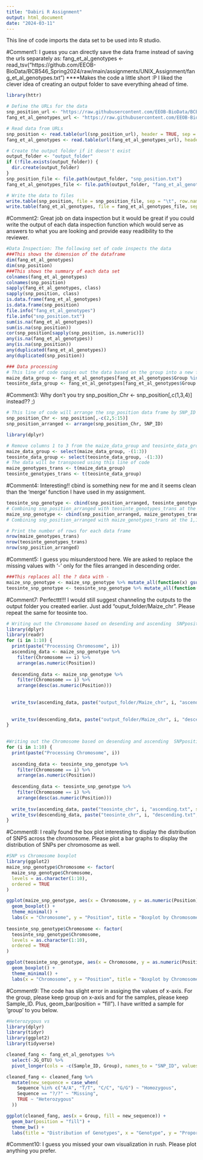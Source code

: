 ---
title: "Dabiri R Assignment"
output: html_document
date: "2024-03-11"
---
This line of code imports the data set to be used into R studio.

#Comment1: I guess you can directly save the data frame instead of saving the urls separately as: 
fang_et_al_genotypes <- read_tsv("https://github.com/EEOB-BioData/BCB546_Spring2024/raw/main/assignments/UNIX_Assignment/fang_et_al_genotypes.txt")
****Makes the code a little short :P
I liked the clever idea of creating an output folder to save everything ahead of time.
```{r}
library(httr)

# Define the URLs for the data
snp_position_url <- "https://raw.githubusercontent.com/EEOB-BioData/BCB546_Spring2024/main/assignments/UNIX_Assignment/snp_position.txt"
fang_et_al_genotypes_url <- "https://raw.githubusercontent.com/EEOB-BioData/BCB546_Spring2024/main/assignments/UNIX_Assignment/fang_et_al_genotypes.txt"

# Read data from URLs
snp_position <- read.table(url(snp_position_url), header = TRUE, sep = "\t")
fang_et_al_genotypes <- read.table(url(fang_et_al_genotypes_url), header = TRUE, sep = "\t")

# Create the output folder if it doesn't exist
output_folder <- "output_folder"
if (!file.exists(output_folder)) {
  dir.create(output_folder)
}
snp_position_file <- file.path(output_folder, "snp_position.txt")
fang_et_al_genotypes_file <- file.path(output_folder, "fang_et_al_genotypes.txt")

# Write the data to files
write.table(snp_position, file = snp_position_file, sep = "\t", row.names = FALSE)
write.table(fang_et_al_genotypes, file = fang_et_al_genotypes_file, sep = "\t", row.names = FALSE)
```

#Comment2: Great job on data inspection but it would be great if you could write the output of each data inspection function which would serve as answers to what you are looking and provide easy readibility to the reviewer.
```{r}
#Data Inspection: The following set of code inspects the data 
###This shows the dimension of the dataframe 
dim(fang_et_al_genotypes) 
dim(snp_position)
###This shows the summary of each data set 
colnames(fang_et_al_genotypes)
colnames(snp_position)
sapply(fang_et_al_genotypes, class)
sapply(snp_position, class)
is.data.frame(fang_et_al_genotypes)
is.data.frame(snp_position)
file.info("fang_et_al_genotypes")
file.info("snp_position.txt")
sum(is.na(fang_et_al_genotypes))
sum(is.na(snp_position))
cor(snp_position[sapply(snp_position, is.numeric)])
any(is.na(fang_et_al_genotypes))
any(is.na(snp_position))
any(duplicated(fang_et_al_genotypes))
any(duplicated(snp_position))
```

```{r}
### Data processing 
# This line of code copies out the data based on the group into a new file Maize_data and teosinte_data
maize_data_group <- fang_et_al_genotypes[fang_et_al_genotypes$Group %in% c("ZMMIL", "ZMMLR", "ZMMMR"), ]
teosinte_data_group <- fang_et_al_genotypes[fang_et_al_genotypes$Group %in% c("ZMPBA", "ZMPIL", "ZMPJA"), ]

```
#Comment3: Why don't you try snp_position_Chr <- snp_position[,c(1,3,4)] instead?? ;)
```{r}
# This line of code will arrange the snp_position data frame by SNP_ID
snp_position_Chr <- snp_position[,-c(2,5:15)] 
snp_position_arranged <- arrange(snp_position_Chr, SNP_ID)
```

```{r}
library(dplyr)

# Remove columns 1 to 3 from the maize_data_group and teosinte_data_group data frame
maize_data_group <- select(maize_data_group, -(1:3))
teosinte_data_group <- select(teosinte_data_group, -(1:3))
# The data will be transposed using this line of code
maize_genotypes_trans <- t(maize_data_group)
teosinte_genotypes_trans <- t(teosinte_data_group)
```

#Comment4: Interesting!! cbind is something new for me and it seems clean than the 'merge' function I have used in my assignment.

```{r}
teosinte_snp_genotype <- cbind(snp_position_arranged, teosinte_genotypes_trans)
# Combining snp_position_arranged with teosinte_genotypes_trans at the 1,1 position
maize_snp_genotype <- cbind(snp_position_arranged, maize_genotypes_trans)
# Combining snp_position_arranged with maize_genotypes_trans at the 1,1 position

# Print the number of rows for each data frame
nrow(maize_genotypes_trans)
nrow(teosinte_genotypes_trans)
nrow(snp_position_arranged)
```

#Comment5: I guess you misunderstood here. We are asked to replace the missing values with '-' only for the files arranged in descending order.
```{r}
###This replaces all the ? data with -
maize_snp_genotype <- maize_snp_genotype %>% mutate_all(function(x) gsub("\\?", "\\-",x))
teosinte_snp_genotype <- teosinte_snp_genotype %>% mutate_all(function(x) gsub("\\?", "\\-",x))

```
#Comment7: Perfecttt!!! I would still suggest channeling the outputs to the output folder you created earlier. Just add "ouput_folder/Maize_chr". Please repeat the same for teosinte too.
```{r}
# Writing out the Chromosome based on desending and ascending  SNPposition for Maize
library(dplyr)
library(readr)
for (i in 1:10) {
  print(paste("Processing Chromosome", i))
  ascending_data <- maize_snp_genotype %>% 
    filter(Chromosome == i) %>% 
    arrange(as.numeric(Position))
  
  descending_data <- maize_snp_genotype %>% 
    filter(Chromosome == i) %>% 
    arrange(desc(as.numeric(Position)))
  
 
  write_tsv(ascending_data, paste("output_folder/Maize_chr", i, "ascending.txt", sep = "_"))
  
 
  write_tsv(descending_data, paste("output_folder/Maize_chr", i, "descending.txt", sep = "_"))
}
  
```

```{r}
#Writing out the Chromosome based on desending and ascending  SNPposition for Teosinte
for (i in 1:10) {
  print(paste("Processing Chromosome", i))
  
  ascending_data <- teosinte_snp_genotype %>% 
    filter(Chromosome == i) %>% 
    arrange(as.numeric(Position))
  
  descending_data <- teosinte_snp_genotype %>% 
    filter(Chromosome == i) %>% 
    arrange(desc(as.numeric(Position)))
  
  write_tsv(ascending_data, paste("teosinte_chr", i, "ascending.txt", sep = "_"))
  write_tsv(descending_data, paste("teosinte_chr", i, "descending.txt", sep = "_"))
}

```
#Comment8: I really found the box plot interesting to display the distribution of SNPS across the chromosome. Please plot a bar graphs to display the distribution of SNPs per chromosome as well.
```{r}
#SNP vs Chromosome boxplot 
library(ggplot2)
maize_snp_genotype$Chromosome <- factor(
  maize_snp_genotype$Chromosome,
  levels = as.character(1:10),
  ordered = TRUE
)

ggplot(maize_snp_genotype, aes(x = Chromosome, y = as.numeric(Position), fill = Chromosome)) +
  geom_boxplot() +
  theme_minimal() +
  labs(x = "Chromosome", y = "Position", title = "Boxplot by Chromosome for maize ")
  
teosinte_snp_genotype$Chromosome <- factor(
  teosinte_snp_genotype$Chromosome,
  levels = as.character(1:10),
  ordered = TRUE
)

ggplot(teosinte_snp_genotype, aes(x = Chromosome, y = as.numeric(Position), fill = Chromosome)) +
  geom_boxplot() +
  theme_minimal() +
  labs(x = "Chromosome", y = "Position", title = "Boxplot by Chromosome for teosinte")
```


#Comment9: The code has slight error in assiging the values of x-axis. For the group, please keep group on x-axis and for the samples, please keep Sample_ID. Plus, geom_bar(position = "fill"). I have writted a sample for 'group' to you below.
```{r}

#Heterozygous vs
library(dplyr)
library(tidyr)
library(ggplot2)
library(tidyverse)

cleaned_fang <- fang_et_al_genotypes %>%
  select(-JG_OTU) %>%
  pivot_longer(cols = -c(Sample_ID, Group), names_to = "SNP_ID", values_to = "Sequence")

cleaned_fang <- cleaned_fang %>%
  mutate(new_sequence = case_when(
    Sequence %in% c("A/A", "T/T", "C/C", "G/G") ~ "Homozygous",
    Sequence == "?/?" ~ "Missing",
    TRUE ~ "Heterozygous"
  ))

ggplot(cleaned_fang, aes(x = Group, fill = new_sequence)) +
  geom_bar(position = "fill") +
  theme_bw() +
  labs(title = "Distribution of Genotypes", x = "Genotype", y = "Proportion of genotype")
```
#Comment10: I guess you missed your own visualization in rush. Please plot anything you prefer. 